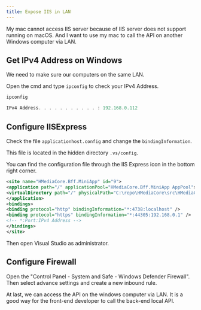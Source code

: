 ```yaml
---
title: Expose IIS in LAN
---
```



My mac cannot access IIS server because of <TH>IIS server does not support running on macOS</TH>. And I want to use my mac to call the API on another Windows computer via LAN.

## Get IPv4 Address on Windows

We need to make sure our computers on the same LAN.

Open the cmd and type `ipconfig` to check your IPv4 Address.

```powershell
ipconfig
```

```powershell
IPv4 Address. . . . . . . . . . . : 192.168.0.112
```

## Configure IISExpress

Check the file `applicationhost.config` and change the `bindingInformation`.

This file is located in the hidden directory `.vs/config`.

You can find the configuration file through the IIS Express icon in the bottom right corner.

```xml {7} title="applicationhost.config"
<site name="HMediaCore.Bff.MiniApp" id="9">
<application path="/" applicationPool="HMediaCore.Bff.MiniApp AppPool">
<virtualDirectory path="/" physicalPath="C:\repo\HMediaCore\src\HMediaCore.Bff.MiniApp" />
</application>
<bindings>
<binding protocol="http" bindingInformation="*:4738:localhost" />
<binding protocol="https" bindingInformation="*:44305:192.168.0.1" />
<!-- *:Port:IPv4 Address -->
</bindings>
</site>
```

Then open Visual Studio as <TH>administrator</TH>.

## Configure Firewall

Open the "Control Panel - System and Safe - Windows Defender Firewall". Then select advance settings and <TH>create a new inbound rule</TH>.

At last, we can access the API on the windows computer via LAN. It is a good way for the front-end developer to call the back-end local API.
